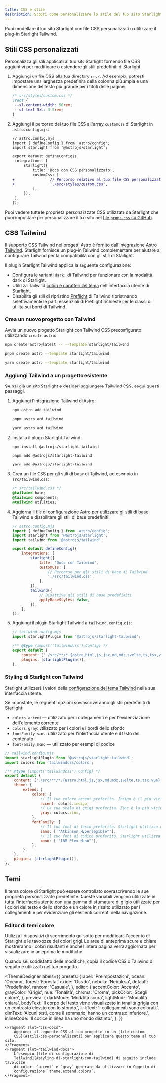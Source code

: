 ```yaml
---
title: CSS e stile
description: Scopri come personalizzare lo stile del tuo sito Starlight con CSS personalizzati o integrarlo con Tailwind CSS.
---
```



Puoi modellare il tuo sito Starlight con file CSS personalizzati o utilizzare il plug-in Starlight Tailwind.

## Stili CSS personalizzati

Personalizza gli stili applicati al tuo sito Starlight fornendo file CSS aggiuntivi per modificare o estendere gli stili predefiniti di Starlight.

<Steps>

1. Aggiungi un file CSS alla tua directory `src/`.
   Ad esempio, potresti impostare una larghezza predefinita della colonna più ampia e una dimensione del testo più grande per i titoli delle pagine:

   ```css
   /* src/styles/custom.css */
   :root {
   	--sl-content-width: 50rem;
   	--sl-text-5xl: 3.5rem;
   }
   ```

2. Aggiungi il percorso del tuo file CSS all'array `customCss` di Starlight in `astro.config.mjs`:

   ```diff lang="js"
   // astro.config.mjs
   import { defineConfig } from 'astro/config';
   import starlight from '@astrojs/starlight';

   export default defineConfig({
   	integrations: [
   		starlight({
   			title: 'Docs con CSS personalizzato',
   			customCss: [
   +				// Percorso relativo al tuo file CSS personalizzato
   +				'./src/styles/custom.css',
   			],
   		}),
   	],
   });
   ```

</Steps>

Puoi vedere tutte le proprietà personalizzate CSS utilizzate da Starlight che puoi impostare per personalizzare il tuo sito nel [file `props.css` su GitHub](https://github.com/withastro/starlight/blob/main/packages/starlight/style/props.css).

## CSS Tailwind

Il supporto CSS Tailwind nei progetti Astro è fornito dall'[integrazione Astro Tailwind](https://docs.astro.build/it/guides/integrations-guide/tailwind/).
Starlight fornisce un plug-in Tailwind complementare per aiutare a configurare Tailwind per la compatibilità con gli stili di Starlight.

Il plugin Starlight Tailwind applica la seguente configurazione:

- Configura le varianti `dark:` di Tailwind per funzionare con la modalità dark di Starlight.
- Utilizza Tailwind [colori e caratteri del tema](#styling-di-starlight-con-tailwind) nell'interfaccia utente di Starlight.
- Disabilita gli stili di ripristino [Preflight](https://tailwindcss.com/docs/preflight) di Tailwind ripristinando selettivamente le parti essenziali di Preflight richieste per le classi di utilità sui bordi di Tailwind.

### Crea un nuovo progetto con Tailwind

Avvia un nuovo progetto Starlight con Tailwind CSS preconfigurato utilizzando `create astro`:

<Tabs>
<TabItem label="npm">

```sh
npm create astro@latest -- --template starlight/tailwind
```

</TabItem>
<TabItem label="pnpm">

```sh
pnpm create astro --template starlight/tailwind
```

</TabItem>
<TabItem label="Yarn">

```sh
yarn create astro --template starlight/tailwind
```

</TabItem>
</Tabs>

### Aggiungi Tailwind a un progetto esistente

Se hai già un sito Starlight e desideri aggiungere Tailwind CSS, segui questi passaggi.

<Steps>

1. Aggiungi l'integrazione Tailwind di Astro:

    <Tabs>

    <TabItem label="npm">

    ```sh
    npx astro add tailwind
    ```

    </TabItem>

    <TabItem label="pnpm">

    ```sh
    pnpm astro add tailwind
    ```

    </TabItem>

    <TabItem label="Yarn">

    ```sh
    yarn astro add tailwind
    ```

    </TabItem>

    </Tabs>

2. Installa il plugin Starlight Tailwind:

    <Tabs>

    <TabItem label="npm">

    ```sh
    npm install @astrojs/starlight-tailwind
    ```

    </TabItem>

    <TabItem label="pnpm">

    ```sh
    pnpm add @astrojs/starlight-tailwind
    ```

    </TabItem>

    <TabItem label="Yarn">

    ```sh
    yarn add @astrojs/starlight-tailwind
    ```

    </TabItem>

    </Tabs>

3. Crea un file CSS per gli stili di base di Tailwind, ad esempio in `src/tailwind.css`:

    ```css
    /* src/tailwind.css */
    @tailwind base;
    @tailwind components;
    @tailwind utilities;
    ```

4. Aggiorna il file di configurazione Astro per utilizzare gli stili di base Tailwind e disabilitare gli stili di base predefiniti:

    ```js {11-12,16-17}
    // astro.config.mjs
    import { defineConfig } from 'astro/config';
    import starlight from '@astrojs/starlight';
    import tailwind from '@astrojs/tailwind';

    export default defineConfig({
    	integrations: [
    		starlight({
    			title: 'Docs con Tailwind',
    			customCss: [
    				// Percorso per gli stili di base di Tailwind
    				'./src/tailwind.css',
    			],
    		}),
    		tailwind({
    			// Disattiva gli stili di base predefiniti
    			applyBaseStyles: false,
    		}),
    	],
    });
    ```

5. Aggiungi il plugin Starlight Tailwind a `tailwind.config.cjs`:

    ```js ins={2,7}
    // tailwind.config.mjs
    import starlightPlugin from '@astrojs/starlight-tailwind';

    /** @type {import('tailwindcss').Config} */
    export default {
    	content: ['./src/**/*.{astro,html,js,jsx,md,mdx,svelte,ts,tsx,vue}'],
    	plugins: [starlightPlugin()],
    };
    ```

</Steps>

### Styling di Starlight con Tailwind

Starlight utilizzerà i valori della [configurazione del tema Tailwind](https://tailwindcss.com/docs/theme) nella sua interfaccia utente.

Se impostate, le seguenti opzioni sovrascriveranno gli stili predefiniti di Starlight:

- `colors.accent` — utilizzato per i collegamenti e per l'evidenziazione dell'elemento corrente
- `colors.gray`: utilizzato per i colori e i bordi dello sfondo
- `fontFamily.sans`: utilizzato per l'interfaccia utente e il testo del contenuto
- `fontFamily.mono` — utilizzato per esempi di codice

```js {12,14,18,20}
// tailwind.config.mjs
import starlightPlugin from '@astrojs/starlight-tailwind';
import colors from 'tailwindcss/colors';

/** @type {import('tailwindcss').Config} */
export default {
	content: ['./src/**/*.{astro,html,js,jsx,md,mdx,svelte,ts,tsx,vue}'],
	theme: {
		extend: {
			colors: {
				// Il tuo colore accent preferito. Indigo è il più vicino ai valori predefiniti di Starlight.
				accent: colors.indigo,
				// La tua scala di grigi preferita. Zinc è la più vicina ai valori predefiniti di Starlight.
				gray: colors.zinc,
			},
			fontFamily: {
				// Il tuo font di testo preferito. Starlight utilizza di default una pila di font di sistema.
				sans: ['"Atkinson Hyperlegible"'],
				// Il tuo font di codice preferito. Starlight utilizza di default font monospace di sistema.
				mono: ['"IBM Plex Mono"'],
			},
		},
	},
	plugins: [starlightPlugin()],
};
```

## Temi

Il tema colore di Starlight può essere controllato sovrascrivendo le sue proprietà personalizzate predefinite.
Queste variabili vengono utilizzate in tutta l'interfaccia utente con una gamma di sfumature di grigio utilizzate per i colori del testo e dello sfondo e un colore in risalto utilizzato per i collegamenti e per evidenziare gli elementi correnti nella navigazione.

### Editor di temi colore

Utilizza i dispositivi di scorrimento qui sotto per modificare l'accento di Starlight e le tavolozze dei colori grigi.
Le aree di anteprima scure e chiare mostreranno i colori risultanti e anche l'intera pagina verrà aggiornata per visualizzare in anteprima le modifiche.

Quando sei soddisfatto delle modifiche, copia il codice CSS o Tailwind di seguito e utilizzalo nel tuo progetto.


<ThemeDesigner
	labels={{
		presets: {
			label: 'Preimpostazioni',
			ocean: 'Oceano',
			forest: 'Foresta',
			oxide: 'Ossido',
			nebula: 'Nebulosa',
			default: 'Predefinito',
			random: 'Casuale',
		},
		editor: {
			accentColor: 'Accento',
			grayColor: 'Grigio',
			hue: 'Tonalità',
			chroma: 'Croma',
			pickColor: 'Scegli colore',
		},
		preview: {
			darkMode: 'Modalità scura',
			lightMode: 'Modalità chiara',
			bodyText:
				'Il corpo del testo viene visualizzato in tonalità grigia con un contrasto elevato con lo sfondo.',
			linkText: 'I collegamenti sono colorati.',
			dimText: 'Alcuni testi, come il sommario, hanno un contrasto inferiore.',
			inlineCode: 'Il codice in linea ha uno sfondo distinto.',
		},
	}}
>
	<Fragment slot="css-docs">
		Aggiungi il seguente CSS al tuo progetto in un [file custom
		CSS](#stili-css-personalizzati) per applicare questo tema al tuo sito.
	</Fragment>
	<Fragment slot="tailwind-docs">
		L'esempio [file di configurazione di
		Tailwind](#styling-di-starlight-con-tailwind) di seguito include tavolozze
		di colori `accent` e `gray` generate da utilizzare in Oggetto di
		configurazione `theme.extend.colors`.
	</Fragment>
</ThemeDesigner>
